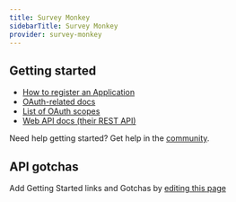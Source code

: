 ```yaml
---
title: Survey Monkey
sidebarTitle: Survey Monkey
provider: survey-monkey
---
```



<Overview />


## Getting started

-   [How to register an Application](https://developer.surveymonkey.com/api/v3/?ut_source=header#registering-an-app)
-   [OAuth-related docs](https://developer.surveymonkey.com/api/v3/?ut_source=header#authentication)
-   [List of OAuth scopes](https://developer.surveymonkey.com/api/v3/?ut_source=header#scopes)
-   [Web API docs (their REST API)](https://api.surveymonkey.com/v3/docs?shell#api-endpoints)

<Tip>Need help getting started? Get help in the [community](https://nango.dev/slack).</Tip>

## API gotchas

<Note>Add Getting Started links and Gotchas by [editing this page](https://github.com/nangohq/nango/tree/master/docs-v2/integrations/all/survey-monkey.mdx)</Note>
